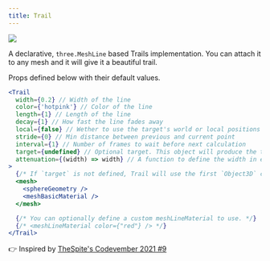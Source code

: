 ```yaml
---
title: Trail
---
```


[![](https://img.shields.io/badge/-storybook-%23ff69b4)](https://drei.vercel.app/?path=/story/misc-trail--use-trail-st)

A declarative, `three.MeshLine` based Trails implementation. You can attach it to any mesh and it will give it a beautiful trail.

Props defined below with their default values.

```jsx
<Trail
  width={0.2} // Width of the line
  color={'hotpink'} // Color of the line
  length={1} // Length of the line
  decay={1} // How fast the line fades away
  local={false} // Wether to use the target's world or local positions
  stride={0} // Min distance between previous and current point
  interval={1} // Number of frames to wait before next calculation
  target={undefined} // Optional target. This object will produce the trail.
  attenuation={(width) => width} // A function to define the width in each point along it.
>
  {/* If `target` is not defined, Trail will use the first `Object3D` child as the target. */}
  <mesh>
    <sphereGeometry />
    <meshBasicMaterial />
  </mesh>

  {/* You can optionally define a custom meshLineMaterial to use. */}
  {/* <meshLineMaterial color={"red"} /> */}
</Trail>
```

👉 Inspired by [TheSpite's Codevember 2021 #9](https://spite.github.io/codevember-2021/9/)
